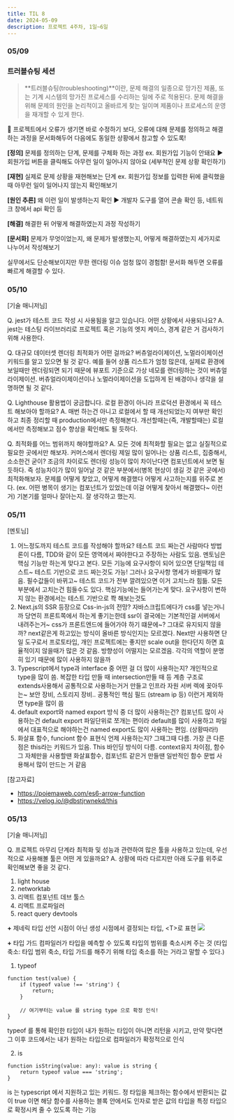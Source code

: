```yaml
---
title: TIL 8
date: 2024-05-09
description: 프로젝트 4주차, 1일~6일
---
```


### 05/09

### 트러블슈팅 세션

> **트러블슈팅(troubleshooting)**이란, 문제 해결의 일종으로 망가진 제품, 또는 기계 시스템의 망가진 프로세스를 수리하는
> 일에 주로 적용된다. 문제 해결을 위해 문제의 원인을 논리적이고 올바르게 찾는 일이며 제품이나 프로세스의 운영을 재개할 수 있게 한다.

📑 프로젝트에서 오류가 생기면 바로 수정하기 보다, 오류에 대해 문제를 정의하고 해결하는 과정을 문서화해두어 다음에도
동일한 상황에서 참고할 수 있도록!

**[정의]** 문제를 정의하는 단계, 문제를 구체화 하는 과정
ex. 회원가입 기능이 안돼요 ▶ 회원가입 버튼을 클릭해도 아무런 일이 일어나지 않아요 (세부적인 문제 상황 확인하기)

**[재현]** 실제로 문제 상황을 재현해보는 단계
ex. 회원가입 정보를 입력한 뒤에 클릭했을 때 아무런 일이 일어나지 않는지 확인해보기

**[원인 추론]** 왜 이런 일이 발생하는지 확인
▶ 개발자 도구를 열어 콘솔 확인 등, 네트워크 창에서 api 확인 등

**[해결]** 해결한 뒤 어떻게 해결하였는지 과정 작성하기

**[문서화]** 문제가 무엇이었는지, 왜 문제가 발생했는지, 어떻게 해결하였는지 세가지로 나누어서 작성해보기

실무에서도 단순해보이지만 무한 렌더링 이슈 엄청 많이 경험함! 문서화 해두면 오류를 빠르게 해결할 수 있다.

### 05/10

[기술 매니저님]

Q. jest가 테스트 코드 작성 시 사용됨을 알고 있습니다. 어떤 상황에서 사용되나요?
A. jest는 테스팅 라이브러리로 프로젝트 혹은 기능의 엣지 케이스, 경계 같은 거 검사하기 위해 사용한다.

Q. 대규모 데이터셋 렌더링 최적화가 어떤 걸까요?
버츄얼라이제이션, 노멀라이제이션 키워드를 알고 있으면 될 것 같다.
예를 들어 상품 리스트가 엄청 많은데, 실제로 환경에 보일때만 렌더링되면 되기 때문에 뷰포트 기준으로 가상 네모를
렌더링하는 것이 버츄얼라이제이션. 버츄얼라이제이션이나 노멀라이제이션을 도입하게 된 배경이나 생각을 설명하면 될 것 같다.

Q. Lighthouse 활용법이 궁금합니다. 로컬 환경이 아니라 프로덕션 환경에서 꼭 테스트 해보아야 할까요?
A. 매번 하는건 아니고 로컬에서 할 때 개선되었는지 여부만 확인하고 최종 정리할 때 production에서만 측정해본다.
개선할때는(즉, 개발할때는) 로컬에서만 측정해보고 점수 향상을 확인해도 될 듯하다.

Q. 최적화를 어느 범위까지 해야할까요?
A. 모든 것에 최적화할 필요는 없고 실질적으로 필요한 곳에서만 해보자. 커머스에서 렌더링 제일 많이 일어나는 상품 리스트,
집중해서, 소소한건 굳이? 조금의 차이로도 렌더링 성능이 많이 차이난다면 컴포넌트에서 보면 될 듯하다.
즉 성능차이가 많이 일어날 것 같은 부분에서(병목 현상이 생길 것 같은 곳에서) 최적화해보자.
문제를 어떻게 찾았고, 어떻게 해결했다 어떻게 사고하는지를 위주로 본다. (ex. 어떤 병목이 생기는 컴포넌트가 있었는데 이걸 어떻게 찾아서 해결했다~ 이런거)
기본기를 얼마나 잘아는지. 잘 생각하고 했는지.

### 05/11

[멘토님]

1. 어느정도까지 테스트 코드를 작성해야 할까요?
   테스트 코드 짜는건 사람마다 방법론이 다름, TDD와 같이 모든 영역에서 짜야한다고 주장하는 사람도 있음. 멘토님은 핵심 기능만 하는게 맞다고 본다. 모든 기능에 요구사항이 되어 있으면 단일책임 테스트~ 테스트 기반으로 코드 짜는것도 가능! 그러나 요구사항 명세가 바뀔때가 많음. 필수값들이 바뀌고~ 테스트 코드가 전부 깔려있으면 이거 고치느라 힘듦. 모든 부분에서 고치는건 힘들수도 있다. 핵심기능에는 들어가는게 맞다. 요구사항이 변하지 않는 환경에서는 테스트 기반으로 쫙 해보는것도
2. Next.js의 SSR 등장으로 Css-in-js의 전망?
   자바스크립트에다가 css를 넣는거니까 당연히 프론트쪽에서 하는게 좋기는한데 ssr이 결국에는 기본적인걸 서버에서 내려주는거~ css가 프론트엔드에 들어가야 하기 떄문에~? 그대로 유지되지 않을까? next같은게 하고있는 방식이 올바른 방식인지는 모르겠다. Next만 사용하면 단일 도구로서 프로토타입, 개인 프로젝트에는 좋지만 scale out을 한다던지 하면 효율적이지 않을때가 많은 것 같음. 방향성이 어떨지는 모르겠음. 각각의 역할이 분명히 있기 때문에 많이 사용하지 않을까
3. Typescript에서 type과 interface 중 어떤 걸 더 많이 사용하는지?
   개인적으로 type을 많이 씀. 복잡한 타입 만들 때 intersection만들 때 등 계층 구조로 extends사용해서 공통적으로 사용하는거거 만들고 인프라 자원 서버 렉에 꽂아두는~ 보안 장비, 스토리지 장비.. 공통적인 핵심 필드 (stream ip 등) 이런거 제외하면 type을 많이 씀
4. default export와 named export 방식 중 더 많이 사용하는건?
   컴포넌트 많이 사용하는건 default export 파일단위로 쪼개는 편이라 default를 많이 사용하고 파일에서 대표적으로 해야하는건 named export도 많이 사용하는 편임. (상황따라!)
5. 화살표 함수, funciont 함수 표현식 언제 사용하는지?
   그때그때 다름. 가장 큰 다른점은 this라는 키워드가 있음. This 바인딩 방식이 다름. context유지 차이점, 함수 그 자체만을 사용할땐 화살표함수, 컴포넌트 같은거 만들땐 일반적인 함수 문법 사용해서 많이 만드는 거 같음

[참고자료]

- https://poiemaweb.com/es6-arrow-function
- https://velog.io/@dbstjrwnekd/this

### 05/13

[기술 매니저님]

Q. 프로젝트 마무리 단계라 최적화 및 성능과 관련하여 많은 툴을 사용하고 있는데, 우선적으로 사용해볼 툴은 어떤 게 있을까요?
A. 상황에 따라 다르지만 아래 도구를 위주로 확인해보면 좋을 것 같다.

1. light house
2. networktab
3. 리액트 컴포넌트 데브 툴스
4. 리액트 프로파일러
5. react query devtools

**+** 제네릭 타입
선언 시점이 아닌 생성 시점에서 결정되는 타입, &#60;T&#62;로 표현
![](/til/8-1.jpg)

**+** 타입 가드
컴파일러가 타입을 예측할 수 있도록 타입의 범위를 축소시켜 주는 것
(타입 축소: 타입 범위 축소, 타입 가드를 해주기 위해 타입 축소를 하는 거라고 말할 수 있다.)

1. typeof

```
function test(value) {
	if (typeof value !== 'string') {
    	return;
    }

    // 여기부터는 value 를 string type 으로 확정 인식!
}
```

typeof 를 통해 확인한 타입이 내가 원하는 타입이 아니면 리턴을 시키고, 만약 맞다면 그 이후 코드에서는 내가 원하는 타입으로 컴파일러가 확정적으로 인식

2. is

```
function isString(value: any): value is string {
    return typeof value === 'string';
}
```

is 는 typescript 에서 지원하고 있는 키워드. 정 타입을 체크하는 함수에서 반환되는 값이 true 이면 해당 함수를 사용하는 블록 안에서도 인자로 받은 값의 타입을
특정 타입으로 확정시켜 줄 수 있도록 하는 기능
